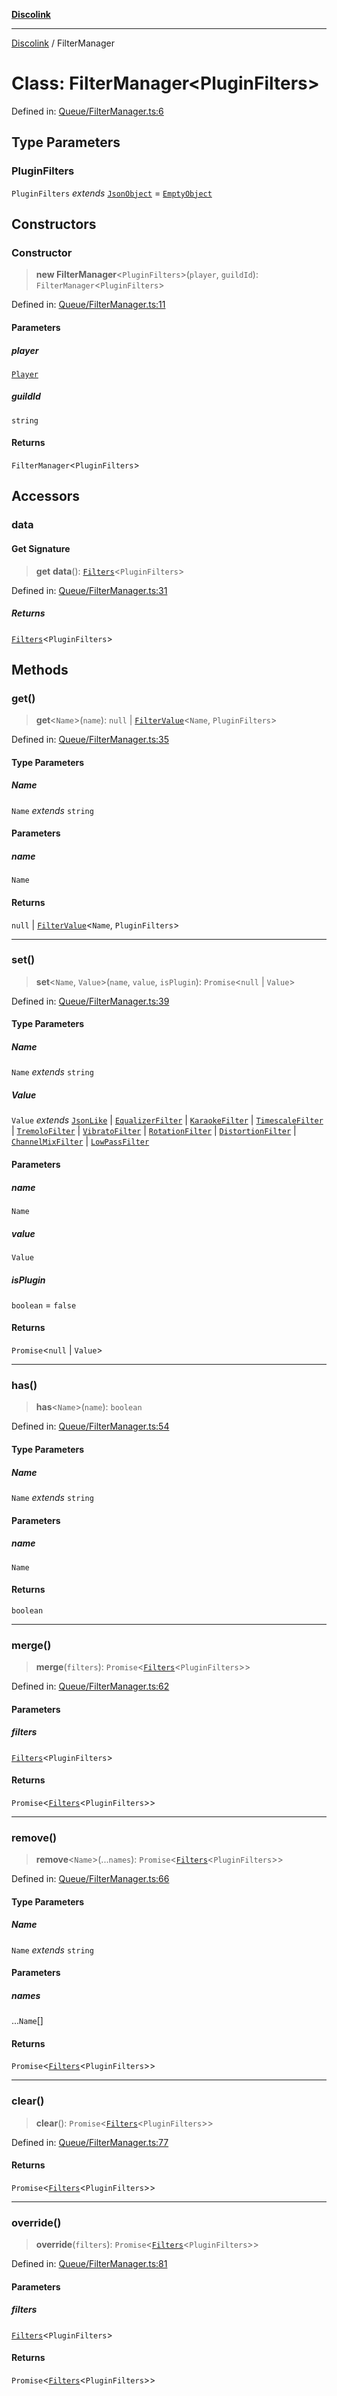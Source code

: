 [**Discolink**](../README.md)

***

[Discolink](../globals.md) / FilterManager

# Class: FilterManager\<PluginFilters\>

Defined in: [Queue/FilterManager.ts:6](https://github.com/Archayu/discolink/blob/ddfd70ea55cc6996bf3567765f64fb3824cd3f79/src/Queue/FilterManager.ts#L6)

## Type Parameters

### PluginFilters

`PluginFilters` *extends* [`JsonObject`](../type-aliases/JsonObject.md) = [`EmptyObject`](../type-aliases/EmptyObject.md)

## Constructors

### Constructor

> **new FilterManager**\<`PluginFilters`\>(`player`, `guildId`): `FilterManager`\<`PluginFilters`\>

Defined in: [Queue/FilterManager.ts:11](https://github.com/Archayu/discolink/blob/ddfd70ea55cc6996bf3567765f64fb3824cd3f79/src/Queue/FilterManager.ts#L11)

#### Parameters

##### player

[`Player`](Player.md)

##### guildId

`string`

#### Returns

`FilterManager`\<`PluginFilters`\>

## Accessors

### data

#### Get Signature

> **get** **data**(): [`Filters`](../interfaces/Filters.md)\<`PluginFilters`\>

Defined in: [Queue/FilterManager.ts:31](https://github.com/Archayu/discolink/blob/ddfd70ea55cc6996bf3567765f64fb3824cd3f79/src/Queue/FilterManager.ts#L31)

##### Returns

[`Filters`](../interfaces/Filters.md)\<`PluginFilters`\>

## Methods

### get()

> **get**\<`Name`\>(`name`): `null` \| [`FilterValue`](../type-aliases/FilterValue.md)\<`Name`, `PluginFilters`\>

Defined in: [Queue/FilterManager.ts:35](https://github.com/Archayu/discolink/blob/ddfd70ea55cc6996bf3567765f64fb3824cd3f79/src/Queue/FilterManager.ts#L35)

#### Type Parameters

##### Name

`Name` *extends* `string`

#### Parameters

##### name

`Name`

#### Returns

`null` \| [`FilterValue`](../type-aliases/FilterValue.md)\<`Name`, `PluginFilters`\>

***

### set()

> **set**\<`Name`, `Value`\>(`name`, `value`, `isPlugin`): `Promise`\<`null` \| `Value`\>

Defined in: [Queue/FilterManager.ts:39](https://github.com/Archayu/discolink/blob/ddfd70ea55cc6996bf3567765f64fb3824cd3f79/src/Queue/FilterManager.ts#L39)

#### Type Parameters

##### Name

`Name` *extends* `string`

##### Value

`Value` *extends* [`JsonLike`](../type-aliases/JsonLike.md) \| [`EqualizerFilter`](../type-aliases/EqualizerFilter.md) \| [`KaraokeFilter`](../interfaces/KaraokeFilter.md) \| [`TimescaleFilter`](../interfaces/TimescaleFilter.md) \| [`TremoloFilter`](../interfaces/TremoloFilter.md) \| [`VibratoFilter`](../interfaces/VibratoFilter.md) \| [`RotationFilter`](../interfaces/RotationFilter.md) \| [`DistortionFilter`](../interfaces/DistortionFilter.md) \| [`ChannelMixFilter`](../interfaces/ChannelMixFilter.md) \| [`LowPassFilter`](../interfaces/LowPassFilter.md)

#### Parameters

##### name

`Name`

##### value

`Value`

##### isPlugin

`boolean` = `false`

#### Returns

`Promise`\<`null` \| `Value`\>

***

### has()

> **has**\<`Name`\>(`name`): `boolean`

Defined in: [Queue/FilterManager.ts:54](https://github.com/Archayu/discolink/blob/ddfd70ea55cc6996bf3567765f64fb3824cd3f79/src/Queue/FilterManager.ts#L54)

#### Type Parameters

##### Name

`Name` *extends* `string`

#### Parameters

##### name

`Name`

#### Returns

`boolean`

***

### merge()

> **merge**(`filters`): `Promise`\<[`Filters`](../interfaces/Filters.md)\<`PluginFilters`\>\>

Defined in: [Queue/FilterManager.ts:62](https://github.com/Archayu/discolink/blob/ddfd70ea55cc6996bf3567765f64fb3824cd3f79/src/Queue/FilterManager.ts#L62)

#### Parameters

##### filters

[`Filters`](../interfaces/Filters.md)\<`PluginFilters`\>

#### Returns

`Promise`\<[`Filters`](../interfaces/Filters.md)\<`PluginFilters`\>\>

***

### remove()

> **remove**\<`Name`\>(...`names`): `Promise`\<[`Filters`](../interfaces/Filters.md)\<`PluginFilters`\>\>

Defined in: [Queue/FilterManager.ts:66](https://github.com/Archayu/discolink/blob/ddfd70ea55cc6996bf3567765f64fb3824cd3f79/src/Queue/FilterManager.ts#L66)

#### Type Parameters

##### Name

`Name` *extends* `string`

#### Parameters

##### names

...`Name`[]

#### Returns

`Promise`\<[`Filters`](../interfaces/Filters.md)\<`PluginFilters`\>\>

***

### clear()

> **clear**(): `Promise`\<[`Filters`](../interfaces/Filters.md)\<`PluginFilters`\>\>

Defined in: [Queue/FilterManager.ts:77](https://github.com/Archayu/discolink/blob/ddfd70ea55cc6996bf3567765f64fb3824cd3f79/src/Queue/FilterManager.ts#L77)

#### Returns

`Promise`\<[`Filters`](../interfaces/Filters.md)\<`PluginFilters`\>\>

***

### override()

> **override**(`filters`): `Promise`\<[`Filters`](../interfaces/Filters.md)\<`PluginFilters`\>\>

Defined in: [Queue/FilterManager.ts:81](https://github.com/Archayu/discolink/blob/ddfd70ea55cc6996bf3567765f64fb3824cd3f79/src/Queue/FilterManager.ts#L81)

#### Parameters

##### filters

[`Filters`](../interfaces/Filters.md)\<`PluginFilters`\>

#### Returns

`Promise`\<[`Filters`](../interfaces/Filters.md)\<`PluginFilters`\>\>
